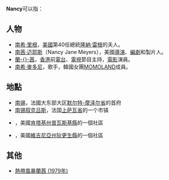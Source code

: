 {{noteTA
|G1=People
|G2=PresidentsUS
}}
'''Nancy'''可以指：

==人物==
* [[南希·里根|南希·里根]]，[[美國|美國]]第40任總統[[隆納·雷根|隆納·雷根]]的夫人。
* [[南茜·迈耶斯|南茜·迈耶斯]]（Nancy Jane Meyers），美國[[導演|導演]]、[[編劇|編劇]]和製片人。
* [[蘭茜|蘭-{}-茜]]，[[香港|香港]]前[[電台|電台]]、[[電視|電視]]節目主持，[[電影|電影]]演員。
* [[南希·麥多尼|南希·麥多尼]]，歌手，韓國女團[[MOMOLAND|MOMOLAND]]成員。

==地點==
* [[南锡|南锡]]，法國大东部大区[[默尔特-摩泽尔省|默尔特-摩泽尔省]]的首府
* [[南锡叙克吕斯|南锡叙克吕斯]]，法国[[上萨瓦省|上萨瓦省]]的一个市镇

* {{le|南錫 (肯塔基州)|Nancy, Kentucky}}，美國[[肯塔基州|肯塔基州]][[普瓦斯基縣_(肯塔基州)|普瓦斯基縣]]的一個社區
* {{le|南錫 (維吉尼亞州)|Nancy, Kentucky}}，美國[[維吉尼亞州|維吉尼亞州]][[狄更生縣_(維吉尼亞州)|狄更生縣]]的一個社區

==其他==
* [[熱帶風暴蘭茜_(1979年)|熱帶風暴蘭茜 (1979年)]]

{{消歧义|cat=非中文名稱消歧義}}
